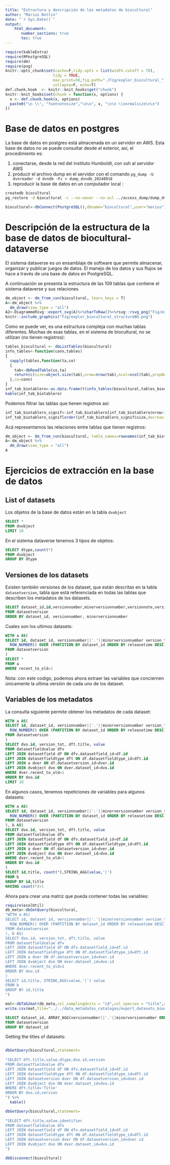 ```yaml
---
title: "Estructura y descripción de los metadatos de biocultural"
author: "Marius Bottin"
date: "`r Sys.Date()`"
output: 
    html_document:
       number_sections: true
       toc: true
---
```



```r
require(kableExtra)
require(RPostgreSQL)
require(dm)
require(png)
knitr::opts_chunk$set(cache=F,tidy.opts = list(width.cutoff = 70),
                     tidy = TRUE,
                     max.print=50,fig.path="./Fig/explor_biocultural_",echo=T,
                     collapse=F, echo=T)
def.chunk.hook  <- knitr::knit_hooks$get("chunk")
knitr::knit_hooks$set(chunk = function(x, options) {
  x <- def.chunk.hook(x, options)
  paste0("\n \\", "footnotesize","\n\n", x, "\n\n \\normalsize\n\n")
})
```

# Base de datos en postgres

La base de datos en postgres está almacenada en un servidor en AWS.
Esta base de datos no se puede consultar desde el exterior, así, el procedimiento es:

1. conectarse, desde la red del instituto Humboldt, con ssh al servidor AWS
1. producir el archivo dump en el servidor con el comando `pg_dump -U dvnreader -d dvndb -Fc > dump_dvndb_20240918`
1. reproducir la base de datos en un computador local :

```bash
createdb biocultural
pg_restore -d biocultural -c --no-owner --no-acl ../access_dump/dump_dvndb_20240918
```

```r
biocultural<-dbConnect(PostgreSQL(),dbname="biocultural",user="marius")
```


# Descripción de la estructura de la base de datos de biocultural-dataverse

El sistema dataverse es un ensamblaje de software que permite almacenar, organizar y publicar juegos de datos.
El manejo de los datos y sus flujos se hace a través de una base de datos en PostgreSQL.

A continuación se presenta la estructura de las 109 tablas que contiene el sistema dataverse y sus relaciones

```r
dm_object <- dm_from_con(biocultural, learn_keys = T)
A<-dm_object %>%
  dm_draw(view_type = "all")
A2<-DiagrammeRsvg::export_svg(A)%>%charToRaw()%>%rsvg::rsvg_png("Fig/explor_biocultural_structureBD.png")
knitr::include_graphics("Fig/explor_biocultural_structureBD.png")
```

Como se puede ver, es una estructura compleja con muchas tablas diferentes.
Muchas de esas tablas, en el sistema de biocultural, no se utilizan (no tienen registros):

```r
tables_biocultural <- dbListTables(biocultural)
info_tables<-function(conn,tables)
{
  sapply(tables,function(ta,co)
  {
    tab<-dbReadTable(co,ta)
    return(c(size=object.size(tab),nrow=nrow(tab),ncol=ncol(tab),propNull=sum(is.na(tab)|is.null(tab))/(nrow(tab)*ncol(tab))))
  },co=conn)
}
inf_tab_biotablero<-as.data.frame(t(info_tables(biocultural,tables_biocultural)))
kable(inf_tab_biotablero)
```

Podemos filtrar las tablas que tienen registros así:

```r
inf_tab_biotablero_signif<-inf_tab_biotablero[inf_tab_biotablero$nrow>1,]
inf_tab_biotablero_signif[order(inf_tab_biotablero_signif$size,decreasing=T),]
```

Acá representamos las relaciones entre tablas que tienen registros:

```r
dm_object <- dm_from_con(biocultural, table_names=rownames(inf_tab_biotablero_signif), learn_keys = T)
A<-dm_object %>%
  dm_draw(view_type = "all")
A
```

# Ejercicios de extracción en la base de datos

## List of datasets

Los objetos de la base de datos están en la tabla `dvobject`

```sql
SELECT *
FROM dvobject
LIMIT 10
```

En el sistema dataverse tenemos 3 tipos de objetos:

```sql
SELECT dtype,count(*)
FROM dvobject
GROUP BY dtype
```

## Versiones de los datasets

Existen también versiones de los dataset, que están descritas en la tabla `datasetversion`, tabla que está referenciada en todas las tablas que describen los metadatos de los datasets.

```sql
SELECT dataset_id,id,versionnumber,minorversionnumber,versionnote,versionstate,releasetime
FROM datasetversion
ORDER BY dataset_id, versionnumber, minorversionnumber
```

Cuales son los ultimos datasets:

```sql
WITH a AS(
SELECT id, dataset_id, versionnumber||'.'||minorversionnumber version_tot, releasetime,
  ROW_NUMBER() OVER (PARTITION BY dataset_id ORDER BY releasetime DESC) recent_to_old
FROM datasetversion
)
SELECT *
FROM a
WHERE recent_to_old=1
```

Nota: con este codigo, podemos ahora extraer las variables que conciernen únicamente la ultima versión de cada uno de los dataset.

## Variables de los metadatos

La consulta siguiente permite obtener los metadatos de cada dataset:

```sql
WITH a AS(
SELECT id, dataset_id, versionnumber||'.'||minorversionnumber version_tot, releasetime,
  ROW_NUMBER() OVER (PARTITION BY dataset_id ORDER BY releasetime DESC) recent_to_old
FROM datasetversion
)
SELECT dvo.id, version_tot, dft.title, value
FROM datasetfieldvalue dfv
LEFT JOIN datasetfield df ON dfv.datasetfield_id=df.id
LEFT JOIN datasetfieldtype dft ON df.datasetfieldtype_id=dft.id
LEFT JOIN a dver ON df.datasetversion_id=dver.id
LEFT JOIN dvobject dvo ON dver.dataset_id=dvo.id
WHERE dver.recent_to_old=1
ORDER BY dvo.id
LIMIT 10
```

En algunos casos, tenemos repeticiones de variables para algunos datasets:

```sql
WITH a AS(
SELECT id, dataset_id, versionnumber||'.'||minorversionnumber version_tot, releasetime,
  ROW_NUMBER() OVER (PARTITION BY dataset_id ORDER BY releasetime DESC) recent_to_old
FROM datasetversion
), b AS(
SELECT dvo.id, version_tot, dft.title, value
FROM datasetfieldvalue dfv
LEFT JOIN datasetfield df ON dfv.datasetfield_id=df.id
LEFT JOIN datasetfieldtype dft ON df.datasetfieldtype_id=dft.id
LEFT JOIN a dver ON df.datasetversion_id=dver.id
LEFT JOIN dvobject dvo ON dver.dataset_id=dvo.id
WHERE dver.recent_to_old=1
ORDER BY dvo.id
)
SELECT id,title, count(*),STRING_AGG(value,'|')
FROM b
GROUP BY id,title
HAVING count(*)>1
```

Ahora para crear una matriz que pueda contener todas las variables:

```r
require(ecolUtil)
db_meta<-dbGetQuery(biocultural,
"WITH a AS(
SELECT id, dataset_id, versionnumber||'.'||minorversionnumber version_tot, releasetime,
  ROW_NUMBER() OVER (PARTITION BY dataset_id ORDER BY releasetime DESC) recent_to_old
FROM datasetversion
), b AS(
SELECT dvo.id, version_tot, dft.title, value
FROM datasetfieldvalue dfv
LEFT JOIN datasetfield df ON dfv.datasetfield_id=df.id
LEFT JOIN datasetfieldtype dft ON df.datasetfieldtype_id=dft.id
LEFT JOIN a dver ON df.datasetversion_id=dver.id
LEFT JOIN dvobject dvo ON dver.dataset_id=dvo.id
WHERE dver.recent_to_old=1
ORDER BY dvo.id
)
SELECT id,title, STRING_AGG(value,'|') value
FROM b
GROUP BY id,title
")

mat<-dbTab2mat(db_meta,col_samplingUnits = "id",col_species = "title",col_content = "value")
write.csv(mat,file="../../data_metadatos_catalogos/export_datasets_biocultural.csv")

```



```sql
SELECT dataset_id, ARRAY_AGG(versionnumber||'.'||minorversionnumber ORDER BY versionnumber,minorversionnumber)
FROM datasetversion
GROUP BY dataset_id
```



Getting the titles of datasets:

```r

dbGetQuery(biocultural,statement=
       
"SELECT dft.title,value,dtype,dvo.id,version
FROM datasetfieldvalue dfv
LEFT JOIN datasetfield df ON dfv.datasetfield_id=df.id
LEFT JOIN datasetfieldtype dft ON df.datasetfieldtype_id=dft.id
LEFT JOIN datasetversion dver ON df.datasetversion_id=dver.id
LEFT JOIN dvobject dvo ON dver.dataset_id=dvo.id
WHERE dft.title='Title'
ORDER BY dvo.id,version
") %>%
  kable()
```



```r
dbGetQuery(biocultural,statement=
       
"SELECT dft.title,value,identifier 
FROM datasetfieldvalue dfv
LEFT JOIN datasetfield df ON dfv.datasetfield_id=df.id
LEFT JOIN datasetfieldtype dft ON df.datasetfieldtype_id=dft.id
LEFT JOIN datasetversion dver ON df.datasetversion_id=dver.id
LEFT JOIN dvobject dvo ON dver.dataset_id=dvo.id
")
```




```r
dbDisconnect(biocultural)
```

